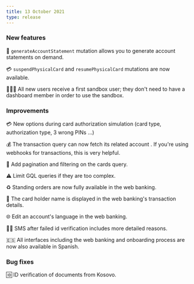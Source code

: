 ```yaml
---
title: 13 October 2021
type: release
---
```


### New features

📝 `generateAccountStatement` mutation allows you to generate account statements on demand.

💳 `suspendPhysicalCard` and `resumePhysicalCard` mutations are now available.

👩🏽‍🚀 All new users receive a first sandbox user; they don't need to have a dashboard member in order to use the sandbox.

### Improvements

💳 New options during card authorization simulation (card type, authorization type, 3 wrong PINs ...)

💰 The transaction query can now fetch its related account . If you're using webhooks for transactions, this is very helpful.

🔢 Add pagination and filtering on the cards query.

⚠️ Limit GQL queries if they are too complex.

♻️ Standing orders are now fully available in the web banking.

📛 The card holder name is displayed in the web banking's transaction details.

🌐 Edit an account's language in the web banking.

🤳🏻 SMS after failed id verification includes more detailed reasons.

🇪🇸 All interfaces including the web banking and onboarding process are now also available in Spanish.

### Bug fixes

🆔 ID verification of documents from Kosovo.
